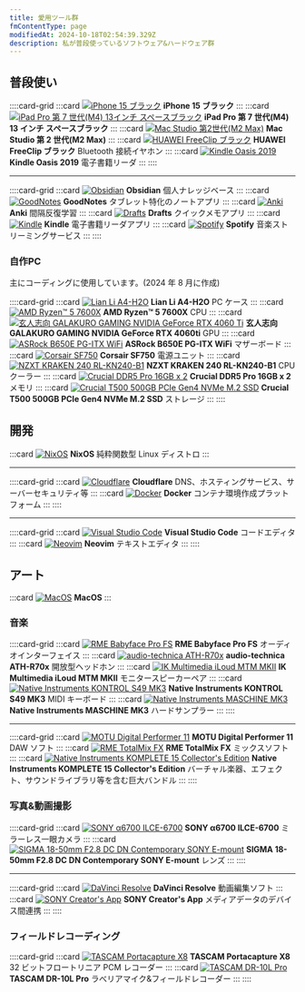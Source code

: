 ```yaml
---
title: 愛用ツール群
fmContentType: page
modifiedAt: 2024-10-18T02:54:39.329Z
description: 私が普段使っているソフトウェア&ハードウェア群
---
```


## 普段使い

::::card-grid
:::card
[![iPhone 15 ブラック](../../../assets/images/iphone-15-black.webp)](https://www.apple.com/jp/shop/buy-iphone/iphone-15)
**iPhone 15 ブラック**
:::
:::card
[![iPad Pro 第 7 世代(M4) 13インチ スペースブラック](../../../assets/images/ipad-pro-13inch-spaceblack.webp)](https://www.apple.com/jp/ipad-pro/)
**iPad Pro 第 7 世代(M4) 13 インチ スペースブラック**
:::
:::card
[![Mac Studio 第2世代(M2 Max)](../../../assets/images/mac-studio-m2.webp)](https://www.apple.com/jp/mac-studio/)
**Mac Studio 第 2 世代(M2 Max)**
:::
:::card
[![ HUAWEI FreeClip ブラック ](../../../assets/images/huawei-freeclip.webp)](https://consumer.huawei.com/jp/audio/freeclip/)
**HUAWEI FreeClip ブラック**
Bluetooth 接続イヤホン
:::
:::card
[![ Kindle Oasis 2019 ](../../../assets/images/kindle-oasis-2019.avif)](https://www.amazon.co.jp/Kindle-Oasis-%E8%89%B2%E8%AA%BF%E8%AA%BF%E7%AF%80%E3%83%A9%E3%82%A4%E3%83%88%E6%90%AD%E8%BC%89-Wi-Fi-8GB-%E5%BA%83%E5%91%8A%E3%81%A4%E3%81%8D-%E9%9B%BB%E5%AD%90%E6%9B%B8%E7%B1%8D%E3%83%AA%E3%83%BC%E3%83%80%E3%83%BC/dp/B07L5GH2YP)
**Kindle Oasis 2019**
電子書籍リーダ
:::
::::

---

::::card-grid
:::card
[![ Obsidian ](../../../assets/images/obsidian-icon.png)](https://obsidian.md/)
**Obsidian**
個人ナレッジベース
:::
:::card
[![ GoodNotes ](../../../assets/images/goodnotes-icon.webp)](https://www.goodnotes.com/)
**GoodNotes**
タブレット特化のノートアプリ
:::
:::card
[![ Anki ](../../../assets/images/anki-icon.webp)](https://apps.ankiweb.net/)
**Anki**
間隔反復学習
:::
:::card
[![ Drafts ](../../../assets/images/drafts-icon.webp)](https://getdrafts.com/)
**Drafts**
クイックメモアプリ
:::
:::card
[![ Kindle ](../../../assets/images/kindle-icon.webp)](https://www.amazon.co.jp/gp/browse.html?node=26197586051&ref=kcp_fd_hz)
**Kindle**
電子書籍リーダアプリ
:::
:::card
[![ Spotify ](../../../assets/images/spotify-icon.png)](https://open.spotify.com/)
**Spotify**
音楽ストリーミングサービス
:::
::::

### 自作PC

主にコーディングに使用しています。(2024 年 8 月に作成)

::::card-grid
:::card
[![ Lian Li A4-H2O ](../../../assets/images/lian-li-a4-h2o.webp)](https://lian-li.com/ja/product/a4h2o/?cn-reloaded=1)
**Lian Li A4-H2O**
PC ケース
:::
:::card
[![AMD Ryzen™ 5 7600X](../../../assets/images/amd-ryzen-5-7600x.webp)](https://www.amd.com/ja/products/processors/desktops/ryzen/7000-series/amd-ryzen-5-7600x.html)
**AMD Ryzen™ 5 7600X**
CPU
:::
:::card
[![玄人志向 GALAKURO GAMING NVIDIA GeForce RTX 4060 Ti](../../../assets/images/garakuro-geforce-rtx-4060ti.webp)](https://www.kuroutoshikou.com/product/detail/gg-rtx4060ti-e8gb-oc-df.html)
**玄人志向 GALAKURO GAMING NVIDIA GeForce RTX 4060ti**
GPU
:::
:::card
[![ ASRock B650E PG-ITX WiFi ](../../../assets/images/asrock-b650e-pg-itx-wifi.webp)](https://pg.asrock.com/mb/AMD/B650E%20PG-ITX%20WiFi/index.jp.asp)
**ASRock B650E PG-ITX WiFi**
マザーボード
:::
:::card
[![ Corsair SF750 ](../../../assets/images/corsair-sf750.avif)](https://www.corsair.com/jp/ja/p/psu/cp-9020186-jp/sf-series-sf750-750-watt-80-plus-platinum-certified-high-performance-sfx-psu-jp-cp-9020186-jp)
**Corsair SF750**
電源ユニット
:::
:::card
[![ NZXT KRAKEN 240 RL-KN240-B1 ](../../../assets/images/nzxt-kraken-240-black.avif)](https://nzxt.com/ja-JP/product/kraken-240?srsltid=AfmBOopWj0u4VDZ-WDFUF2_38M1i4Y2lJg-uSpQWCu26ZnBwNo-pvUx3)
**NZXT KRAKEN 240 RL-KN240-B1**
CPU クーラー
:::
:::card
[![ Crucial DDR5 Pro 16GB x 2](../../../assets/images/crucial-ddr5-pro.webp)](https://www.crucial.com/memory/ddr5/cp2k16g56c46u5)
**Crucial DDR5 Pro 16GB x 2**
メモリ
:::
:::card
[![ Crucial T500 500GB PCIe Gen4 NVMe M.2 SSD](../../../assets/images/crucial-t500-ssd.webp)](https://www.crucial.jp/ssd/t500/ct500t500ssd8/)
**Crucial T500 500GB PCIe Gen4 NVMe M.2 SSD**
ストレージ
:::
::::

## 開発

:::card
[![ NixOS ](../../../assets/images/nixos-icon.webp)](https://nixos.org/)
**NixOS**
純粋関数型 Linux ディストロ
:::

---

::::card-grid
:::card
[![ Cloudflare ](../../../assets/images/cloudflare-logo.webp)](https://www.cloudflare.com/ja-jp/lp/ppc/overview-x/)
**Cloudflare**
DNS、ホスティングサービス、サーバーセキュリティ等
:::
:::card
[![ Docker ](../../../assets/images/docker-logo-blue.webp)](https://www.docker.com/)
**Docker**
コンテナ環境作成プラットフォーム
:::
::::

---

::::card-grid
:::card
[![ Visual Studio Code ](../../../assets/images/vscode-icon.webp)](https://code.visualstudio.com/)
**Visual Studio Code**
コードエディタ
:::
:::card
[![ Neovim ](../../../assets/images/neovim-icon.webp)](https://neovim.io/)
**Neovim**
テキストエディタ
:::
::::

## アート

:::card
[![ MacOS ](../../../assets/images/macos.png)](https://www.apple.com/macos/sonoma/)
**MacOS**
:::

### 音楽

::::card-grid
:::card
[![RME Babyface Pro FS](../../../assets/images/rme-babyface-pro-fs.webp)](https://synthax.jp/babyface-pro-fs.html)
**RME Babyface Pro FS**
オーディオインターフェイス
:::
:::card
[![audio-technica ATH-R70x](../../../assets/images/audio-technica-ath-r70x.webp)](https://www.audio-technica.co.jp/product/ATH-R70x?srsltid=AfmBOorXxQEzMYddDoDzfjSaT2bvyxwxa9GGJ8_6uAUcM46nGRhKQLoV)
**audio-technica ATH-R70x**
開放型ヘッドホン
:::
:::card
[![IK Multimedia iLoud MTM MKII](../../../assets/images/ik-multimedia-iloud-mtm-mkii.avif)](https://hookup.co.jp/products/ik-multimedia/iloud-mtm-mkii)
**IK Multimedia iLoud MTM MKII**
モニタースピーカーペア
:::
:::card
[![Native Instruments KONTROL S49 MK3](../../../assets/images/ni-kontrol-s49-mk3.avif)](https://www.native-instruments.com/jp/products/komplete/keyboards/kontrol-s49-s61-s88/?srsltid=AfmBOorn6uQIXlI_YanmNHKSwWa9FbmDOrIySmQBX-PuKlxS-4nnjPPs)
**Native Instruments KONTROL S49 MK3**
MIDI キーボード
:::
:::card
[![Native Instruments MASCHINE MK3](../../../assets/images/ni-maschine-mk3.webp)](https://www.native-instruments.com/jp/products/maschine/production-systems/maschine/whats-new-in-mk3/?srsltid=AfmBOoryQwBPYY3OzXm82Xx0pn7dpBM4fhF3EAXXc-VrDTiUmsHIWUnG)
**Native Instruments MASCHINE MK3**
ハードサンプラー
:::
::::

---

::::card-grid
:::card
[![ MOTU Digital Performer 11 ](../../../assets/images/motu-digital-performer-11.webp)](https://h-resolution.com/product/digital-performer/)
**MOTU Digital Performer 11**
DAW ソフト
:::
:::card
[![ RME TotalMix FX ](../../../assets/images/totalmix-fx.webp)](https://rme-audio.de/totalmix-fx.html)
**RME TotalMix FX**
ミックスソフト
:::
:::card
[![Native Instruments KOMPLETE 15 Collector's Edition](../../../assets/images/ni-komplete-15-collectors-edition.avif)](https://ni-japan.jp/products/komplete-15-collectors-edition)
**Native Instruments KOMPLETE 15 Collector's Edition**
バーチャル楽器、エフェクト、サウンドライブラリ等を含む巨大バンドル
:::
::::

### 写真&動画撮影

::::card-grid
:::card
[![SONY α6700 ILCE-6700](../../../assets/images/sony-ilce-6700.webp)](https://www.sony.jp/ichigan/a-universe/special_ILCE-6700/?srsltid=AfmBOopW5UyEBpbMy8T9nVbXWQqON4WNw_K3-VQRwTZAwtoeJA6sxPcU)
**SONY α6700 ILCE-6700**
ミラーレス一眼カメラ
:::
:::card
[![SIGMA 18-50mm F2.8 DC DN Contemporary SONY E-mount](../../../assets/images/sigma-dc-dn-contemporary-e-mount.webp)](https://www.sigma-global.com/jp/lenses/c021_18_50_28/)
**SIGMA 18-50mm F2.8 DC DN Contemporary SONY E-mount**
レンズ
:::
::::

---

::::card-grid
:::card
[![ DaVinci Resolve ](../../../assets/images/davinci-resolve-icon.webp)](https://www.blackmagicdesign.com/products/davinciresolve)
**DaVinci Resolve**
動画編集ソフト
:::
:::card
[![ SONY Creator's App ](../../../assets/images/sony-creators-app-icon.webp)](https://creatorscloud.sony.net/catalog/ja-jp/creatorsapp/index.html)
**SONY Creator's App**
メディアデータのデバイス間連携
:::
::::

### フィールドレコーディング

::::card-grid
:::card
[![TASCAM Portacapture X8](../../../assets/images/tascam-portacapture-x8.webp)](https://tascam.jp/us/product/portacapture_x8/top)
**TASCAM Portacapture X8**
32 ビットフロートリニア PCM レコーダー
:::
:::card
[![TASCAM DR-10L Pro](../../../assets/images/tascam-dr-10l-pro.webp)](https://tascam.jp/us/product/dr-10l_pro/top)
**TASCAM DR-10L Pro**
ラべリアマイク&フィールドレコーダー
:::
::::

